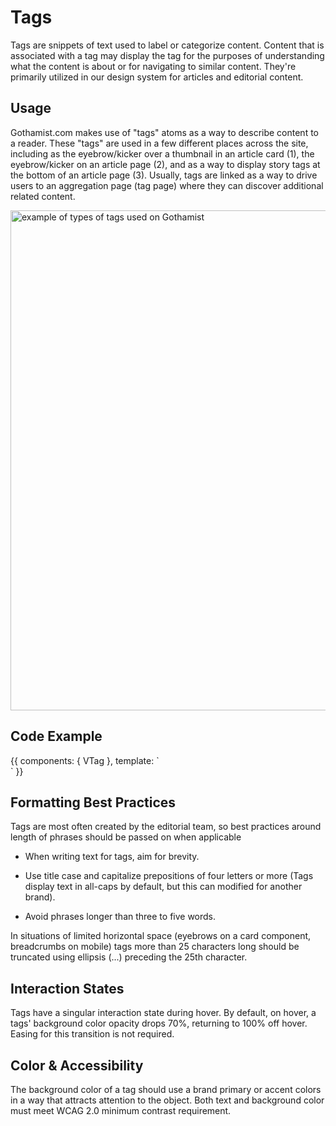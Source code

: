 
<Meta title="Components/Atoms/Tags" />



# Tags


Tags are snippets of text used to label or categorize content. Content that is associated with a tag may display the tag for the purposes of understanding what the content is about or for navigating to similar content. They're primarily utilized in our design system for articles and editorial content.



## Usage

Gothamist.com makes use of "tags" atoms as a way to describe content to a reader. These "tags" are used in a few different places across the site, including as the eyebrow/kicker over a thumbnail in an article card (1), the eyebrow/kicker on an article page (2), and as a way to display story tags at the bottom of an article page (3). Usually, tags are linked as a way to drive users to an aggregation page (tag page) where they can discover additional related content.

<img
    alt="example of types of tags used on Gothamist"
    src="./images/Atoms-Tags-GothamistTags.png"
    width="800"
/>

## Code Example

<Canvas>
    <Story name="Default">
        {{
            components: { VTag },
            template: `<div><v-tag name="news" slug="news" /><v-tag name="we the commuters" slug="we-the-commuters" /><v-tag name="food" slug="food" /></div>`
        }}
    </Story>
</Canvas>

## Formatting Best Practices

Tags are most often created by the editorial team, so best practices around length of phrases should be passed on when applicable

-   When writing text for tags, aim for brevity.

-   Use title case and capitalize prepositions of four letters or more (Tags display text in all-caps by default, but this can modified for another brand).

-   Avoid phrases longer than three to five words.

In situations of limited horizontal space (eyebrows on a card component, breadcrumbs on mobile) tags more than 25 characters long should be truncated using ellipsis (...) preceding the 25th character.


## Interaction States
Tags have a singular interaction state during hover. By default, on hover, a tags' background color opacity drops 70%, returning to 100% off hover. Easing for this transition is not required.

## Color & Accessibility

The background color of a tag should use a brand primary or accent colors in a way that attracts attention to the object. Both text and background color must meet WCAG 2.0 minimum contrast requirement.
